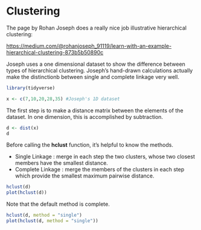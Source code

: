 # Clustering {#clustering}

The page by Rohan Joseph does a really nice job illustrative hierarchical clustering:

<https://medium.com/@rohanjoseph_91119/learn-with-an-example-hierarchical-clustering-873b5b50890c>

Joseph uses a one dimensional dataset to show the difference between types of hierarchical clustering. Joseph's hand-drawn calculations actually make the distinctionb between single and complete linkage very well.

```r
library(tidyverse)
```

```r
x <- c(7,10,20,28,35) #Joseph's 1D dataset
```

The first step is to make a distance matrix between the elements of the dataset. In one dimension, this is accomplished by subtraction. 

```r
d <- dist(x)
d
```

Before calling the **hclust** function, it's helpful to know the methods. 

  * Single Linkage :  merge in each step the two clusters, whose two closest members have the smallest distance.
  * Complete Linkage : merge the members of the clusters in each step which provide the smallest maximum pairwise distance.

```r
hclust(d)
plot(hclust(d))
```

Note that the default method is complete. 

```r
hclust(d, method = "single")
plot(hclust(d, method = "single"))
```



